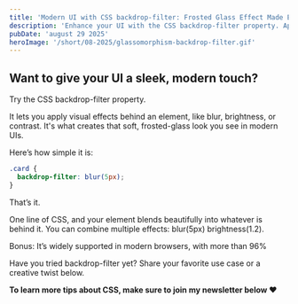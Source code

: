 ```yaml
---
title: 'Modern UI with CSS backdrop-filter: Frosted Glass Effect Made Easy'
description: 'Enhance your UI with the CSS backdrop-filter property. Apply blur, brightness, or contrast for sleek frosted-glass effects.'
pubDate: 'august 29 2025'
heroImage: '/short/08-2025/glassomorphism-backdrop-filter.gif'
---
```



<Picture
  src="/short/08-2025/glassomorphism-backdrop-filter.gif"
  alt="CSS backdrop-filter creating a frosted glass card effect with background blur."
  width="400"
  height="600"
  style="margin: 2em auto 1em auto; display: block; border: 4px solid var(--border)"
/>

## Want to give your UI a sleek, modern touch?

Try the CSS backdrop-filter property.

It lets you apply visual effects behind an element, like blur, brightness, or contrast.
It's what creates that soft, frosted-glass look you see in modern UIs.

Here’s how simple it is:

```css
.card {
  backdrop-filter: blur(5px);
}
```

That’s it.

One line of CSS, and your element blends beautifully into whatever is behind it.
You can combine multiple effects: blur(5px) brightness(1.2).

Bonus: It’s widely supported in modern browsers, with more than 96%

Have you tried backdrop-filter yet?
Share your favorite use case or a creative twist below.

**To learn more tips about CSS, make sure to join my newsletter below ❤️**
